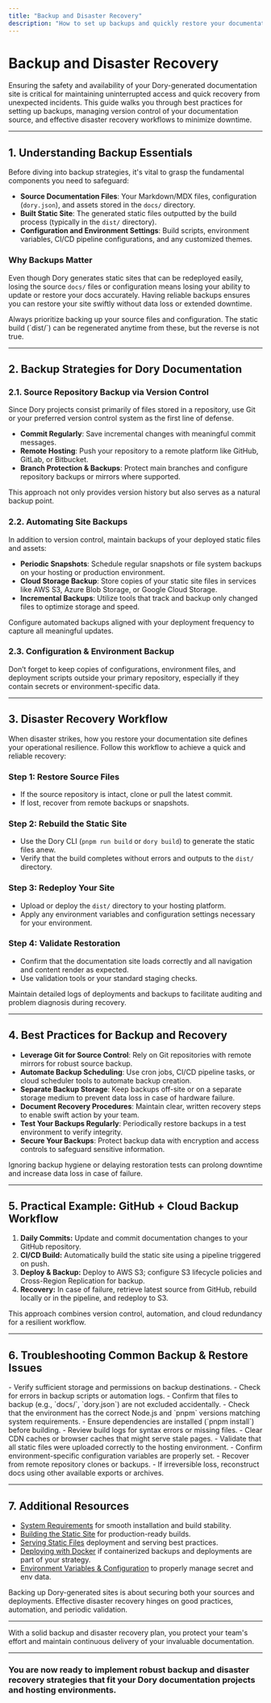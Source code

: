 ```yaml
---
title: "Backup and Disaster Recovery"
description: "How to set up backups and quickly restore your documentation site, with recommendations for static content backup, version control strategies, and disaster recovery workflows."
---
```


# Backup and Disaster Recovery

Ensuring the safety and availability of your Dory-generated documentation site is critical for maintaining uninterrupted access and quick recovery from unexpected incidents. This guide walks you through best practices for setting up backups, managing version control of your documentation source, and effective disaster recovery workflows to minimize downtime.

---

## 1. Understanding Backup Essentials

Before diving into backup strategies, it's vital to grasp the fundamental components you need to safeguard:

- **Source Documentation Files**: Your Markdown/MDX files, configuration (`dory.json`), and assets stored in the `docs/` directory.
- **Built Static Site**: The generated static files outputted by the build process (typically in the `dist/` directory).
- **Configuration and Environment Settings**: Build scripts, environment variables, CI/CD pipeline configurations, and any customized themes.

### Why Backups Matter

Even though Dory generates static sites that can be redeployed easily, losing the source `docs/` files or configuration means losing your ability to update or restore your docs accurately. Having reliable backups ensures you can restore your site swiftly without data loss or extended downtime.

<Tip>
Always prioritize backing up your source files and configuration. The static build (`dist/`) can be regenerated anytime from these, but the reverse is not true.
</Tip>

---

## 2. Backup Strategies for Dory Documentation

### 2.1. Source Repository Backup via Version Control

Since Dory projects consist primarily of files stored in a repository, use Git or your preferred version control system as the first line of defense.

- **Commit Regularly**: Save incremental changes with meaningful commit messages.
- **Remote Hosting**: Push your repository to a remote platform like GitHub, GitLab, or Bitbucket.
- **Branch Protection & Backups**: Protect main branches and configure repository backups or mirrors where supported.

This approach not only provides version history but also serves as a natural backup point.

### 2.2. Automating Site Backups

In addition to version control, maintain backups of your deployed static files and assets:

- **Periodic Snapshots**: Schedule regular snapshots or file system backups on your hosting or production environment.
- **Cloud Storage Backup**: Store copies of your static site files in services like AWS S3, Azure Blob Storage, or Google Cloud Storage.
- **Incremental Backups**: Utilize tools that track and backup only changed files to optimize storage and speed.

<Tip>
Configure automated backups aligned with your deployment frequency to capture all meaningful updates.
</Tip>

### 2.3. Configuration & Environment Backup

Don’t forget to keep copies of configurations, environment files, and deployment scripts outside your primary repository, especially if they contain secrets or environment-specific data.

---

## 3. Disaster Recovery Workflow

When disaster strikes, how you restore your documentation site defines your operational resilience. Follow this workflow to achieve a quick and reliable recovery:

### Step 1: Restore Source Files
- If the source repository is intact, clone or pull the latest commit.
- If lost, recover from remote backups or snapshots.

### Step 2: Rebuild the Static Site
- Use the Dory CLI (`pnpm run build` or `dory build`) to generate the static files anew.
- Verify that the build completes without errors and outputs to the `dist/` directory.

### Step 3: Redeploy Your Site
- Upload or deploy the `dist/` directory to your hosting platform.
- Apply any environment variables and configuration settings necessary for your environment.

### Step 4: Validate Restoration
- Confirm that the documentation site loads correctly and all navigation and content render as expected.
- Use validation tools or your standard staging checks.

<Tip>
Maintain detailed logs of deployments and backups to facilitate auditing and problem diagnosis during recovery.
</Tip>

---

## 4. Best Practices for Backup and Recovery

- **Leverage Git for Source Control**: Rely on Git repositories with remote mirrors for robust source backup.
- **Automate Backup Scheduling**: Use cron jobs, CI/CD pipeline tasks, or cloud scheduler tools to automate backup creation.
- **Separate Backup Storage**: Keep backups off-site or on a separate storage medium to prevent data loss in case of hardware failure.
- **Document Recovery Procedures**: Maintain clear, written recovery steps to enable swift action by your team.
- **Test Your Backups Regularly**: Periodically restore backups in a test environment to verify integrity.
- **Secure Your Backups**: Protect backup data with encryption and access controls to safeguard sensitive information.

<Warning>
Ignoring backup hygiene or delaying restoration tests can prolong downtime and increase data loss in case of failure.
</Warning>

---

## 5. Practical Example: GitHub + Cloud Backup Workflow

1. **Daily Commits:** Update and commit documentation changes to your GitHub repository.
2. **CI/CD Build:** Automatically build the static site using a pipeline triggered on push.
3. **Deploy & Backup:** Deploy to AWS S3; configure S3 lifecycle policies and Cross-Region Replication for backup.
4. **Recovery:** In case of failure, retrieve latest source from GitHub, rebuild locally or in the pipeline, and redeploy to S3.

This approach combines version control, automation, and cloud redundancy for a resilient workflow.

---

## 6. Troubleshooting Common Backup & Restore Issues

<AccordionGroup title="Troubleshooting Backup and Disaster Recovery">
<Accordion title="Backup Fails or Is Incomplete">
- Verify sufficient storage and permissions on backup destinations.
- Check for errors in backup scripts or automation logs.
- Confirm that files to backup (e.g., `docs/`, `dory.json`) are not excluded accidentally.
</Accordion>

<Accordion title="Build Fails During Restoration">
- Check that the environment has the correct Node.js and `pnpm` versions matching system requirements.
- Ensure dependencies are installed (`pnpm install`) before building.
- Review build logs for syntax errors or missing files.
</Accordion>

<Accordion title="Deployment Does Not Reflect Restored Content">
- Clear CDN caches or browser caches that might serve stale pages.
- Validate that all static files were uploaded correctly to the hosting environment.
- Confirm environment-specific configuration variables are properly set.
</Accordion>

<Accordion title="Lost Source Files or Repository Is Corrupted">
- Recover from remote repository clones or backups.
- If irreversible loss, reconstruct docs using other available exports or archives.
</Accordion>
</AccordionGroup>

---

## 7. Additional Resources

- [System Requirements](/getting-started/prerequisites-installation/system-requirements) for smooth installation and build stability.
- [Building the Static Site](/deployment/getting-started-production/building-static-site) for production-ready builds.
- [Serving Static Files](/deployment/getting-started-production/serving-static-files) deployment and serving best practices.
- [Deploying with Docker](/deployment/docker-cloud/docker-image-build) if containerized backups and deployments are part of your strategy.
- [Environment Variables & Configuration](/deployment/docker-cloud/environment-configuration) to properly manage secret and env data.

<Note>
Backing up Dory-generated sites is about securing both your sources and deployments. Effective disaster recovery hinges on good practices, automation, and periodic validation.
</Note>

---

With a solid backup and disaster recovery plan, you protect your team's effort and maintain continuous delivery of your invaluable documentation.


---

### You are now ready to implement robust backup and disaster recovery strategies that fit your Dory documentation projects and hosting environments.